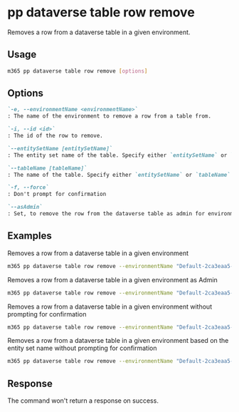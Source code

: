 
# pp dataverse table row remove

Removes a row from a dataverse table in a given environment.

## Usage

```sh
m365 pp dataverse table row remove [options]
```

## Options

```md definition-list
`-e, --environmentName <environmentName>`
: The name of the environment to remove a row from a table from.

`-i, --id <id>`
: The id of the row to remove.

`--entitySetName [entitySetName]`
: The entity set name of the table. Specify either `entitySetName` or `tableName` but not both

`--tableName [tableName]`
: The name of the table. Specify either `entitySetName` or `tableName` but not both

`-f, --force`
: Don't prompt for confirmation

`--asAdmin`
: Set, to remove the row from the dataverse table as admin for environments you are not a member of.
```

<Global />

## Examples

Removes a row from a dataverse table in a given environment

```sh
m365 pp dataverse table row remove --environmentName "Default-2ca3eaa5-140f-4175-8261-3272edf9f339" --tableName "aadusers" --id "21d01cf4-356c-ed11-9561-000d3a4bbea4"
```

Removes a row from a dataverse table in a given environment as Admin

```sh
m365 pp dataverse table row remove --environmentName "Default-2ca3eaa5-140f-4175-8261-3272edf9f339" --tableName "aadusers" --id "21d01cf4-356c-ed11-9561-000d3a4bbea4" --asAdmin
```

Removes a row from a dataverse table in a given environment without prompting for confirmation

```sh
m365 pp dataverse table row remove --environmentName "Default-2ca3eaa5-140f-4175-8261-3272edf9f339" --tableName "aadusers" --id "21d01cf4-356c-ed11-9561-000d3a4bbea4" --force
```

Removes a row from a dataverse table in a given environment based on the entity set name without prompting for confirmation

```sh
m365 pp dataverse table row remove --environmentName "Default-2ca3eaa5-140f-4175-8261-3272edf9f339" --entitySetName "cr6c3_accounts" --id "21d01cf4-356c-ed11-9561-000d3a4bbea4" --force
```

## Response

The command won't return a response on success.
